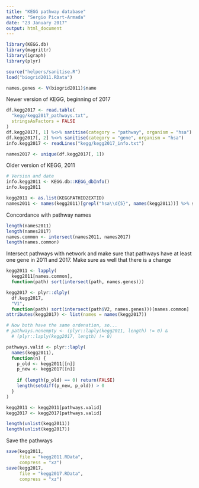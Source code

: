```yaml
---
title: "KEGG pathway database"
author: "Sergio Picart-Armada"
date: "23 January 2017"
output: html_document
---
```


```r
library(KEGG.db)
library(magrittr)
library(igraph)
library(plyr)

source("helpers/sanitise.R")
load("biogrid2011.RData")

names.genes <- V(biogrid2011)$name
```

Newer version of KEGG, beginning of 2017
```r
df.kegg2017 <- read.table(
  "kegg/kegg2017_pathways.txt", 
  stringsAsFactors = FALSE
)
df.kegg2017[, 1] %<>% sanitise(category = "pathway", organism = "hsa")
df.kegg2017[, 2] %<>% sanitise(category = "gene", organism = "hsa")
info.kegg2017 <- readLines("kegg/kegg2017_info.txt")

names2017 <- unique(df.kegg2017[, 1])
```


Older version of KEGG, 2011
```r
# Version and date
info.kegg2011 <- KEGG.db::KEGG_dbInfo()
info.kegg2011

kegg2011 <- as.list(KEGGPATHID2EXTID)
names2011 <- names(kegg2011)[grepl("hsa\\d{5}", names(kegg2011))] %>% sort
```

Concordance with pathway names
```r
length(names2011)
length(names2017)
names.common <- intersect(names2011, names2017)
length(names.common)
```

Intersect pathways with network and make sure that pathways have at least one gene in 2011 and 2017. Make sure as well that there is a change 
```r
kegg2011 <- lapply(
  kegg2011[names.common],
  function(path) sort(intersect(path, names.genes)))

kegg2017 <- plyr::dlply(
  df.kegg2017, 
  "V1", 
  function(path) sort(intersect(path$V2, names.genes)))[names.common]
attributes(kegg2017) <- list(names = names(kegg2017))

# Now both have the same ordenation, so...
# pathways.nonempty <- (plyr::laply(kegg2011, length) != 0) & 
  # (plyr::laply(kegg2017, length) != 0)

pathways.valid <- plyr::laply(
  names(kegg2011), 
  function(n) {
    p_old <- kegg2011[[n]]
    p_new <- kegg2017[[n]]
    
    if (length(p_old) == 0) return(FALSE)
    length(setdiff(p_new, p_old)) > 0
  }
)

kegg2011 <- kegg2011[pathways.valid]
kegg2017 <- kegg2017[pathways.valid]

length(unlist(kegg2011))
length(unlist(kegg2017))
```

Save the pathways
```r
save(kegg2011, 
     file = "kegg2011.RData", 
     compress = "xz")
save(kegg2017, 
     file = "kegg2017.RData", 
     compress = "xz")
```

